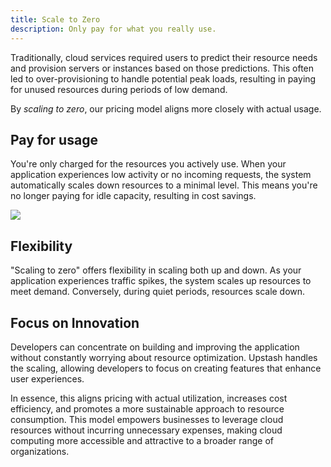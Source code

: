 ```yaml
---
title: Scale to Zero
description: Only pay for what you really use.
---
```


Traditionally, cloud services required users to predict their resource needs and provision servers or instances based on those predictions. This often led to over-provisioning to handle potential peak loads, resulting in paying for unused resources during periods of low demand.

By _scaling to zero_, our pricing model aligns more closely with actual usage.

## Pay for usage

You're only charged for the resources you actively use. When your application experiences low activity or no incoming requests, the system automatically scales down resources to a minimal level. This means you're no longer paying for idle capacity, resulting in cost savings.

<img src="https://upstash.com/blog/awsmsk/charts.png" />

## Flexibility
"Scaling to zero" offers flexibility in scaling both up and down. As your application experiences traffic spikes, the system scales up resources to meet demand. Conversely, during quiet periods, resources scale down.


## Focus on Innovation

Developers can concentrate on building and improving the application without constantly worrying about resource optimization. Upstash handles the scaling, allowing developers to focus on creating features that enhance user experiences.

In essence, this aligns pricing with actual utilization, increases cost efficiency, and promotes a more sustainable approach to resource consumption. This model empowers businesses to leverage cloud resources without incurring unnecessary expenses, making cloud computing more accessible and attractive to a broader range of organizations.
